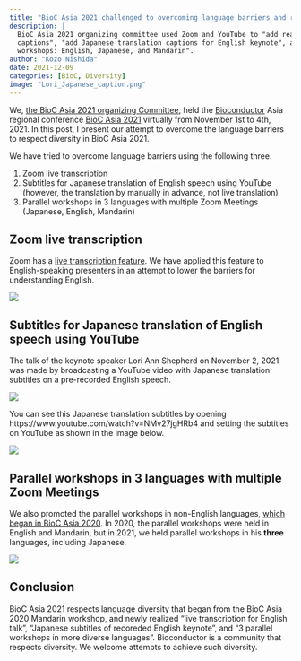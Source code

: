 ```yaml
---
title: "BioC Asia 2021 challenged to overcoming language barriers and respected diversity"
description: |
  BioC Asia 2021 organizing committee used Zoom and YouTube to "add real-time English
  captions", "add Japanese translation captions for English keynote", and "run 3 parallel
  workshops: English, Japanese, and Mandarin".
author: "Kozo Nishida"
date: 2021-12-09
categories: [BioC, Diversity]
image: "Lori_Japanese_caption.png"
---
```


We,
[the BioC Asia 2021 organizing Committee](https://biocasia2021.bioconductor.org/organizers/),
held the [Bioconductor](https://www.bioconductor.org/)
Asia regional conference [BioC Asia 2021](https://biocasia2021.bioconductor.org/)
virtually from November 1st to 4th, 2021.
In this post, I present our attempt to overcome the language barriers to respect
diversity in BioC Asia 2021.

We have tried to overcome language barriers using the following three.

1. Zoom live transcription
2. Subtitles for Japanese translation of English speech using YouTube
   (however, the translation by manually in advance, not live translation)
3. Parallel workshops in 3 languages with multiple Zoom Meetings
   (Japanese, English, Mandarin)

## Zoom live transcription

Zoom has a
[live transcription feature](https://support.zoom.us/hc/en-us/articles/4409683389709-Enabling-or-disabling-closed-captioning-and-live-transcription-services).
We have applied this feature to English-speaking presenters in an attempt to
lower the barriers for understanding English.

![](Zoom_caption.png)

## Subtitles for Japanese translation of English speech using YouTube

The talk of the keynote speaker Lori Ann Shepherd on November 2, 2021 was made
by broadcasting a YouTube video with Japanese translation subtitles
on a pre-recorded English speech.

![](Lori_Japanese_caption.png)

You can see this Japanese translation subtitles by opening
https://www.youtube.com/watch?v=NMv27jgHRb4
and setting the subtitles on YouTube as shown in the image below.

![](YouTube_Japanese_caption.png)

## Parallel workshops in 3 languages with multiple Zoom Meetings

We also promoted the parallel workshops in non-English languages,
[which began in BioC Asia 2020](https://www.r-consortium.org/blog/2021/05/28/bioconductor-asia-membership-increasing-due-to-going-virtual).
In 2020, the parallel workshops were held in English and Mandarin,
but in 2021, we held parallel workshops in his **three** languages,
including Japanese.

![](parallel_workshop.png)

## Conclusion

BioC Asia 2021 respects language diversity that began from the BioC Asia 2020
Mandarin workshop, and newly realized
"live transcription for English talk", "Japanese subtitles of recoreded English
keynote", and "3 parallel workshops in more diverse languages".
Bioconductor is a community that respects diversity.
We welcome attempts to achieve such diversity.
